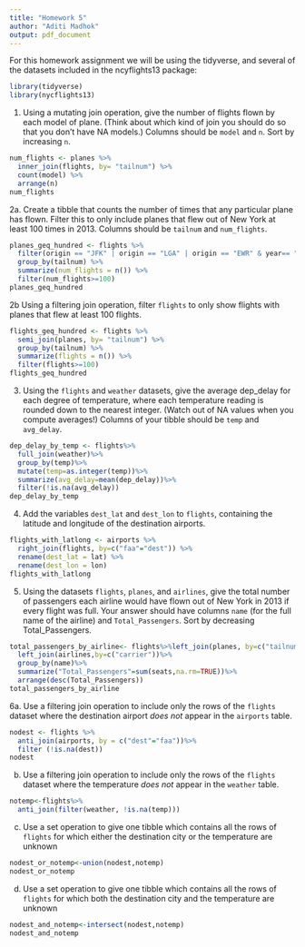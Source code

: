 ```yaml
---
title: "Homework 5"
author: "Aditi Madhok"
output: pdf_document
---
```


For this homework assignment we will be using the tidyverse, and several of the datasets included in the ncyflights13 package:

```r
library(tidyverse)
library(nycflights13)
```

1. Using a mutating join operation, give the number of flights flown by each model of plane. (Think about which kind of join you should do so that you don't have NA models.) Columns should be `model` and `n`.  Sort by increasing `n`.

```r
num_flights <- planes %>%
  inner_join(flights, by= "tailnum") %>%
  count(model) %>%
  arrange(n)
num_flights 
```

2a. Create a tibble that counts the number of times that any particular plane has flown. Filter this to only include planes that flew out of New York at least 100 times in 2013. Columns should be `tailnum` and `num_flights`.

```r
planes_geq_hundred <- flights %>% 
  filter(origin == "JFK" | origin == "LGA" | origin == "EWR" & year== "2013")%>%
  group_by(tailnum) %>%
  summarize(num_flights = n()) %>%
  filter(num_flights>=100) 
planes_geq_hundred
```



2b Using a filtering join operation, filter `flights` to only show flights with planes that flew at least 100 flights.

```r
flights_geq_hundred <- flights %>%
  semi_join(planes, by= "tailnum") %>%
  group_by(tailnum) %>%
  summarize(flights = n()) %>%
  filter(flights>=100) 
flights_geq_hundred
```

3. Using the `flights` and `weather` datasets, give the average dep_delay for each degree of temperature, where each temperature reading is rounded down to the nearest integer. (Watch out of NA values when you compute averages!) Columns of your tibble should be `temp` and `avg_delay`.
```r
dep_delay_by_temp <- flights%>% 
  full_join(weather)%>% 
  group_by(temp)%>% 
  mutate(temp=as.integer(temp))%>% 
  summarize(avg_delay=mean(dep_delay))%>% 
  filter(!is.na(avg_delay))
dep_delay_by_temp
```

4. Add the variables `dest_lat` and `dest_lon` to `flights`, containing the latitude and longitude of the destination airports.
 
```r
flights_with_latlong <- airports %>%
  right_join(flights, by=c("faa"="dest")) %>%   
  rename(dest_lat = lat) %>%  
  rename(dest_lon = lon) 
flights_with_latlong 
```

5. Using the datasets `flights`, `planes`, and `airlines`, give the total number of passengers each airline would have flown out of New York in 2013 if every flight was full. Your answer should have columns `name` (for the full name of the airline) and `Total_Passengers`. Sort by decreasing Total_Passengers.

```r
total_passengers_by_airline<- flights%>%left_join(planes, by=c("tailnum"))%>%
  left_join(airlines,by=c("carrier"))%>%
  group_by(name)%>%
  summarize("Total_Passengers"=sum(seats,na.rm=TRUE))%>%
  arrange(desc(Total_Passengers))
total_passengers_by_airline
```

6a. Use a filtering join operation to include only the rows of the `flights` dataset where the destination airport *does not* appear in the `airports` table.

```r
nodest <- flights %>%
  anti_join(airports, by = c("dest"="faa"))%>%
  filter (!is.na(dest))
nodest
```

b. Use a filtering join operation to include only the rows of the `flights` dataset where the temperature *does not* appear in the `weather` table.

```r
notemp<-flights%>%
  anti_join(filter(weather, !is.na(temp)))
```

c. Use a set operation to give one tibble which contains all the rows of `flights` for which either the destination city or the temperature are unknown

```r
nodest_or_notemp<-union(nodest,notemp)
nodest_or_notemp
```

d. Use a set operation to give one tibble which contains all the rows of `flights` for which both the destination city and the temperature are unknown

```r
nodest_and_notemp<-intersect(nodest,notemp)
nodest_and_notemp
```
